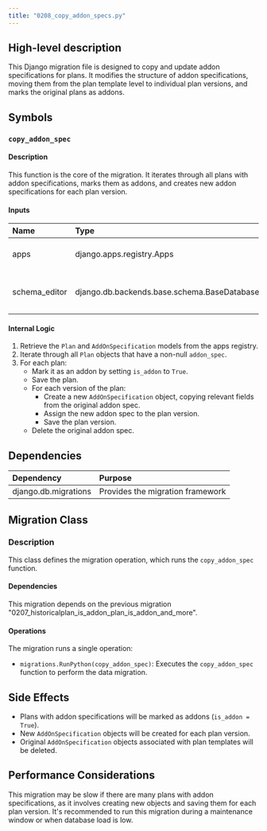 ```yaml
---
title: "0208_copy_addon_specs.py"
---
```


## High-level description
This Django migration file is designed to copy and update addon specifications for plans. It modifies the structure of addon specifications, moving them from the plan template level to individual plan versions, and marks the original plans as addons.

## Symbols

### `copy_addon_spec`
#### Description
This function is the core of the migration. It iterates through all plans with addon specifications, marks them as addons, and creates new addon specifications for each plan version.

#### Inputs
| Name | Type | Description |
|:-----|:-----|:------------|
| apps | django.apps.registry.Apps | Django apps registry |
| schema_editor | django.db.backends.base.schema.BaseDatabaseSchemaEditor | Schema editor for database operations |

#### Internal Logic
1. Retrieve the `Plan` and `AddOnSpecification` models from the apps registry.
2. Iterate through all `Plan` objects that have a non-null `addon_spec`.
3. For each plan:
   - Mark it as an addon by setting `is_addon` to `True`.
   - Save the plan.
   - For each version of the plan:
     - Create a new `AddOnSpecification` object, copying relevant fields from the original addon spec.
     - Assign the new addon spec to the plan version.
     - Save the plan version.
   - Delete the original addon spec.

## Dependencies
| Dependency | Purpose |
|:-----------|:--------|
| django.db.migrations | Provides the migration framework |

## Migration Class
### Description
This class defines the migration operation, which runs the `copy_addon_spec` function.

#### Dependencies
This migration depends on the previous migration "0207_historicalplan_is_addon_plan_is_addon_and_more".

#### Operations
The migration runs a single operation:
- `migrations.RunPython(copy_addon_spec)`: Executes the `copy_addon_spec` function to perform the data migration.

## Side Effects
- Plans with addon specifications will be marked as addons (`is_addon = True`).
- New `AddOnSpecification` objects will be created for each plan version.
- Original `AddOnSpecification` objects associated with plan templates will be deleted.

## Performance Considerations
This migration may be slow if there are many plans with addon specifications, as it involves creating new objects and saving them for each plan version. It's recommended to run this migration during a maintenance window or when database load is low.